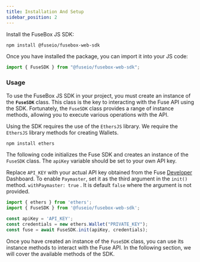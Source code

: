 ```yaml
---
title: Installation And Setup
sidebar_position: 2
---
```


Install the FuseBox JS SDK:

```bash
npm install @fuseio/fusebox-web-sdk
```

Once you have installed the package, you can import it into your JS code:

```javascript
import { FuseSDK } from "@fuseio/fusebox-web-sdk";
```

### Usage

To use the FuseBox JS SDK in your project, you must create an instance of the **`FuseSDK`** class. This class is the key to interacting with the Fuse API using the SDK. Fortunately, the `FuseSDK` class provides a range of instance methods, allowing you to execute various operations with the API.

Using the SDK requires the use of the `EthersJS` library. We require the `EthersJS` library methods for creating Wallets.

```bash
npm install ethers
```

The following code initializes the Fuse SDK and creates an instance of the `FuseSDK` class. The `apiKey` variable should be set to your own API key.

Replace `API_KEY` with your actual API key obtained from the Fuse [Developer](https://console.fuse.io/build) Dashboard.
To enable `Paymaster`, set it as the third argument in the `init()` method. `withPaymaster: true` . It is default `false` where the argument is not provided.

```javascript
import { ethers } from 'ethers';
import { FuseSDK } from '@fuseio/fusebox-web-sdk';

const apiKey = 'API_KEY';
const credentials = new ethers.Wallet("PRIVATE_KEY");
const fuse = await FuseSDK.init(apiKey, credentials);
```

Once you have created an instance of the `FuseSDK` class, you can use its instance methods to interact with the Fuse API. In the following section, we will cover the available methods of the SDK.
